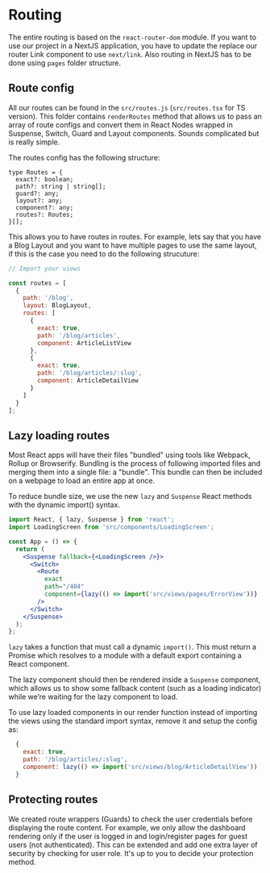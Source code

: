 # Routing

The entire routing is based on the `react-router-dom` module. If you want to use our project in a NextJS application, you have to update the replace our router Link component to use `next/link`. Also routing in NextJS has to be done using `pages` folder structure.

## Route config

All our routes can be found in the `src/routes.js` (`src/routes.tsx` for TS version). This folder contains `renderRoutes` method that allows us to pass an array of route configs and convert them in React Nodes wrapped in Suspense, Switch, Guard and Layout components. Sounds complicated but is really simple.

The routes config has the following structure:

```tsx
type Routes = {
  exact?: boolean;
  path?: string | string[];
  guard?: any;
  layout?: any;
  component?: any;
  routes?: Routes;
}[];
```

This allows you to have routes in routes. For example, lets say that you have a Blog Layout and you want to have multiple pages to use the same layout, if this is the case you need to do the following strucuture:

```js
// Import your views

const routes = [
  {
    path: '/blog',
    layout: BlogLayout,
    routes: [
      {
        exact: true,
        path: '/blog/articles',
        component: ArticleListView
      },
      {
        exact: true,
        path: '/blog/articles/:slug',
        component: ArticleDetailView
      }
    ]
  }
];
```

## Lazy loading routes

Most React apps will have their files "bundled" using tools like Webpack, Rollup or Browserify. Bundling is the process of following imported files and merging them into a single file: a "bundle". This bundle can then be included on a webpage to load an entire app at once.

To reduce bundle size, we use the new `lazy` and `Suspense` React methods with the dynamic import() syntax.

```jsx
import React, { lazy, Suspense } from 'react';
import LoadingScreen from 'src/components/LoadingScreen';

const App = () => {
  return (
    <Suspense fallback={<LoadingScreen />}>
      <Switch>
        <Route
          exact
          path="/404"
          component={lazy(() => import('src/views/pages/ErrorView'))}
        />
      </Switch>
    </Suspense>
  );
};
```

`lazy` takes a function that must call a dynamic `import()`. This must return a Promise which resolves to a module with a default export containing a React component.

The lazy component should then be rendered inside a `Suspense` component, which allows us to show some fallback content (such as a loading indicator) while we’re waiting for the lazy component to load.

To use lazy loaded components in our render function instead of importing the views using the standard import syntax, remove it and setup the config as:

```jsx
  {
    exact: true,
    path: '/blog/articles/:slug',
    component: lazy(() => import('src/views/blog/ArticleDetailView'))
  }
```

## Protecting routes

We created route wrappers (Guards) to check the user credentials before displaying the route content. For example, we only allow the dashboard rendering only if the user is logged in and login/register pages for guest users (not authenticated). This can be extended and add one extra layer of security by checking for user role. It's up to you to decide your protection method.
